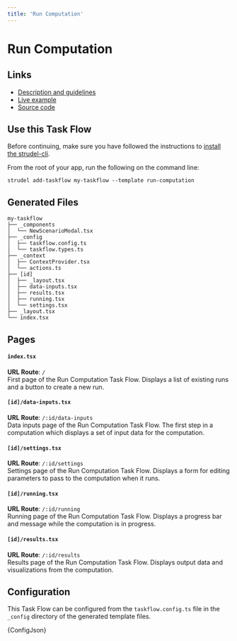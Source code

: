 ```yaml
---
title: 'Run Computation'
---
```



# Run Computation

## Links

- [Description and guidelines](https://strudel.science/design-system/task-flows/run-computation/)
- [Live example](https://strudel.science/strudel-kit/#/run-computation)
- [Source code](https://github.com/strudel-science/strudel-kit/tree/main/strudel-taskflows/src/pages/run-computation)

## Use this Task Flow

Before continuing, make sure you have followed the instructions to [install the strudel-cli](/strudel-kit/docs/getting-started/installation).

From the root of your app, run the following on the command line:

```
strudel add-taskflow my-taskflow --template run-computation
```

## Generated Files

```
my-taskflow
├── _components
│  └── NewScenarioModal.tsx
├── _config
│  ├── taskflow.config.ts
│  └── taskflow.types.ts
├── _context
│  ├── ContextProvider.tsx
│  └── actions.ts
├── [id]
│  ├── _layout.tsx
│  ├── data-inputs.tsx
│  ├── results.tsx
│  ├── running.tsx
│  └── settings.tsx
├── _layout.tsx
└── index.tsx
```

## Pages

#### `index.tsx`

**URL Route**: `/`  
First page of the Run Computation Task Flow. Displays a list of existing runs and a button to create a new run.

#### `[id]/data-inputs.tsx`

**URL Route**: `/:id/data-inputs`  
Data inputs page of the Run Computation Task Flow. The first step in a computation which displays a set of input data for the computation.

#### `[id]/settings.tsx`

**URL Route**: `/:id/settings`  
Settings page of the Run Computation Task Flow. Displays a form for editing parameters to pass to the computation when it runs.

#### `[id]/running.tsx`

**URL Route**: `/:id/running`  
Running page of the Run Computation Task Flow. Displays a progress bar and message while the computation is in progress.

#### `[id]/results.tsx`

**URL Route**: `/:id/results`  
Results page of the Run Computation Task Flow. Displays output data and visualizations from the computation.

## Configuration

This Task Flow can be configured from the `taskflow.config.ts` file in the `_config` directory of the generated template files.

<CodeBlock language="ts" title="taskflow.config.ts">
  {ConfigJson}
</CodeBlock>
